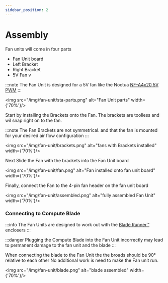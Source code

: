 ```yaml
---
sidebar_position: 2
---
```


# Assembly

Fan units will come in four parts
- Fan Unit board
- Left Bracket
- Right Bracket
- 5V Fan v

:::note
    The Fan Unit is designed for a 5V fan like the Noctua [NF-A4x20 5V PWM](https://noctua.at/en/products/fan/nf-a4x20-5v-pwm)
:::

<img src="/img/fan-unit/sta-parts.png" alt="Fan Unit parts" width={'70%'}/>

Start by installing the Brackets onto the Fan. The brackets are toolless and wil snap right on to the fan.

:::note
    The Fan Brackets are not symmetrical. and that the fan is mounted for your desired air flow configuration
:::

<img src="/img/fan-unit/brackets.png" alt="fans with Brackets installed" width={'70%'}/>

Next Slide the Fan with the brackets into the Fan Unit board

<img src="/img/fan-unit/fan.png" alt="Fan installed onto fan unit board" width={'70%'}/>

Finally, connect the Fan to the 4-pin fan header on the fan unit board

<img src="/img/fan-unit/assembled.png" alt="fully assembled Fan Unit" width={'70%'}/>

### Connecting to Compute Blade
:::info
    The Fan Units are designed to work out with the [Blade Runner™️](/blade-runner) enclosers
:::

:::danger
    Plugging the Compute Blade into the Fan Unit incorrectly may lead to permanent damage to the fan unit and the blade
:::

When connecting the blade to the Fan Unit the the broads should be 90° relative to each other
No additional work is need to make the Fan unit run.


<img src="/img/fan-unit/blade.png" alt="blade assembled" width={'70%'}/>
